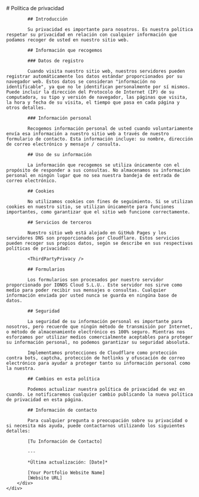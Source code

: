 
<Layout title="Política de privacidad" robots="noindex, nofollow">
	<div class="row">
		<div class="col content-text">
			# Política de privacidad

			## Introducción

			Su privacidad es importante para nosotros. Es nuestra política respetar su privacidad en relación con cualquier información que podamos recoger de usted en nuestro sitio web.

			## Información que recogemos

			### Datos de registro

			Cuando visita nuestro sitio web, nuestros servidores pueden registrar automáticamente los datos estándar proporcionados por su navegador web. Estos datos se consideran "información no identificable", ya que no le identifican personalmente por sí mismos. Puede incluir la dirección del Protocolo de Internet (IP) de su computadora, su tipo y versión de navegador, las páginas que visita, la hora y fecha de su visita, el tiempo que pasa en cada página y otros detalles.

			### Información personal

			Recogemos información personal de usted cuando voluntariamente envía esa información a nuestro sitio web a través de nuestro formulario de contacto. Esta información incluye: su nombre, dirección de correo electrónico y mensaje / consulta.

			## Uso de su información

			La información que recogemos se utiliza únicamente con el propósito de responder a sus consultas. No almacenamos su información personal en ningún lugar que no sea nuestra bandeja de entrada de correo electrónico.

			## Cookies

			No utilizamos cookies con fines de seguimiento. Si se utilizan cookies en nuestro sitio, se utilizan únicamente para funciones importantes, como garantizar que el sitio web funcione correctamente.

			## Servicios de terceros

			Nuestro sitio web está alojado en GitHub Pages y los servidores DNS son proporcionados por Cloudflare. Estos servicios pueden recoger sus propios datos, según se describe en sus respectivas políticas de privacidad:

			<ThirdPartyPrivacy />

			## Formularios

			Los formularios son procesados por nuestro servidor proporcionado por IONOS Cloud S.L.U.. Este servidor nos sirve como medio para poder recibir sus mensajes o consultas. Cualquier información enviada por usted nunca se guarda en ningúna base de datos.

			## Seguridad

			La seguridad de su información personal es importante para nosotros, pero recuerde que ningún método de transmisión por Internet, o método de almacenamiento electrónico es 100% seguro. Mientras nos esforzamos por utilizar medios comercialmente aceptables para proteger su información personal, no podemos garantizar su seguridad absoluta.

			Implementamos protecciones de Cloudflare como protección contra bots, captcha, protección de hotlinks y ofuscación de correo electrónico para ayudar a proteger tanto su información personal como la nuestra.

			## Cambios en esta política

			Podemos actualizar nuestra política de privacidad de vez en cuando. Le notificaremos cualquier cambio publicando la nueva política de privacidad en esta página.

			## Información de contacto

			Para cualquier pregunta o preocupación sobre su privacidad o si necesita más ayuda, puede contactarnos utilizando los siguientes detalles:

			[Tu Información de Contacto]

			---

			*Última actualización: [Date]*

			[Your Portfolio Website Name]
			[Website URL]
		</div>
	</div>
</Layout>